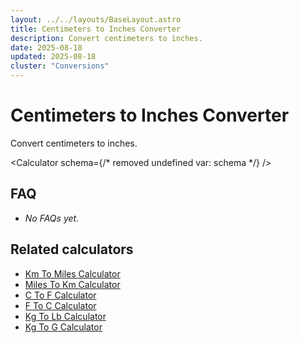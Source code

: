 ```yaml
---
layout: ../../layouts/BaseLayout.astro
title: Centimeters to Inches Converter
description: Convert centimeters to inches.
date: 2025-08-18
updated: 2025-08-18
cluster: "Conversions"
---
```




# Centimeters to Inches Converter

Convert centimeters to inches.

<Calculator schema={/* removed undefined var: schema */} />

## FAQ

- _No FAQs yet._

## Related calculators
- [Km To Miles Calculator](/calculators/km-to-miles-calculator/)
- [Miles To Km Calculator](/calculators/miles-to-km-calculator/)
- [C To F Calculator](/calculators/c-to-f-calculator/)
- [F To C Calculator](/calculators/f-to-c-calculator/)
- [Kg To Lb Calculator](/calculators/kg-to-lb-calculator/)
- [Kg To G Calculator](/calculators/kg-to-g-calculator/)
